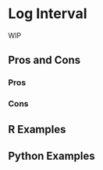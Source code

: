 # Log Interval {#sec-time-series-log-interval}

WIP

## Pros and Cons

### Pros

### Cons

## R Examples

## Python Examples

